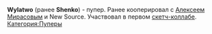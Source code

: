 {{Инфобокс для пуперов
|title2=Wylatwo
|другие_ники=Shenko
|image3=[[Файл:Wylatwo.jpg|left]]
|caption3=
|сферы_творчества=RYTP
|год_начала=2013
|image4=
|caption4=
|имя_фамилия=Константин Шелковников
|дата_рождения=
|место_проживания=
|ссылки=
*[https://www.youtube.com/user/TheOfficcialShenko Youtube]
}}
'''Wylatwo''' (ранее '''Shenko''') - пупер. Ранее кооперировал с [[MPAK|Алексеем Мирасовым]] и New Source. Участвовал в первом [[Коллаб#Sketch-collab|скетч-коллабе]].
[[Категория:Пуперы]]